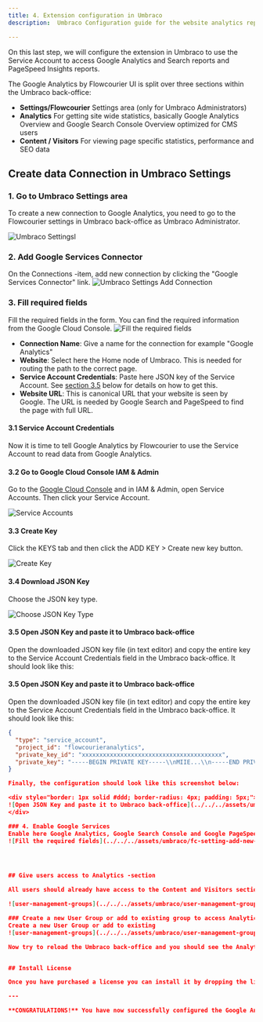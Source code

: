 ```yaml
---
title: 4. Extension configuration in Umbraco
description:  Umbraco Configuration guide for the website analytics reporting extension

---
```


On this last step, we will configure the extension in Umbraco to use the Service Account to access Google Analytics and Search reports and PageSpeed Insights reports.

The Google Analytics by Flowcourier UI is split over three sections within the Umbraco back-office:

* **Settings/Flowcourier** Settings area (only for Umbraco Administrators)
* **Analytics** For getting site wide statistics, basically Google Analytics Overview and Google Search Console Overview optimized for CMS users
* **Content / Visitors** For viewing page specific statistics, performance and SEO data


## Create data Connection in Umbraco Settings

### 1. Go to Umbraco Settings area
To create a new connection to Google Analytics, you need to go to the Flowcourier settings in Umbraco back-office as Umbraco Administrator.

![Umbraco Settingsl](../../../assets/umbraco/fc-settings.png)


### 2. Add Google Services Connector
On the Connections -item, add new connection by clicking the "Google Services Connector" link.
![Umbraco Settings Add Connection](../../../assets/umbraco/fc-setting-add-new.png)


### 3. Fill required fields
Fill the required fields in the form. You can find the required information from the Google Cloud Console.
![Fill the required fields](../../../assets/umbraco/fc-setting-add-new-field-1.png)

* **Connection Name**: Give a name for the connection for example "Google Analytics"
* **Website**: Select here the Home node of Umbraco. This is needed for routing the path to the correct page. 
* **Service Account Credentials**: Paste here JSON key of the Service Account. See [section 3.5](#35--open-json-key-and-paste-it-to-umbraco-back-office) below for details on how to get this.
* **Website URL**: This is canonical URL that your website is seen by Google. The URL is needed by Google Search and PageSpeed to find the page with full URL.


#### 3.1 Service Account Credentials
Now it is time to tell Google Analytics by Flowcourier to use the Service Account to read data from Google Analytics.

####  3.2 Go to Google Cloud Console IAM & Admin 
Go to the [Google Cloud Console](https://console.cloud.google.com/iam-admin/serviceaccounts?project=flowcourieranalytics) and in IAM & Admin, open Service Accounts. Then click your Service Account.

![Service Accounts](../../../assets/google/31-service-accounts.png)

####  3.3  Create Key
Click the KEYS tab and then click the ADD KEY > Create new key button.

![Create Key](../../../assets/google/32-createkey.png)

#### 3.4  Download JSON Key
Choose the JSON key type.

![Choose JSON Key Type](../../../assets/google/33-step-3-choose-json-key-type.png)


#### 3.5  Open JSON Key and paste it to Umbraco back-office
Open the downloaded JSON key file (in text editor) and copy the entire key to the Service Account Credentials field in the Umbraco back-office. It should look like this:

#### 3.5  Open JSON Key and paste it to Umbraco back-office
Open the downloaded JSON key file (in text editor) and copy the entire key to the Service Account Credentials field in the Umbraco back-office. It should look like this:

```json
{
  "type": "service_account",
  "project_id": "flowcourieranalytics",
  "private_key_id": "xxxxxxxxxxxxxxxxxxxxxxxxxxxxxxxxxxxxxxxx",
  "private_key": "-----BEGIN PRIVATE KEY-----\\nMIIE...\\n-----END PRIVATE KEY-----\\n"
}

Finally, the configuration should look like this screenshot below:

<div style="border: 1px solid #ddd; border-radius: 4px; padding: 5px;">
![Open JSON Key and paste it to Umbraco back-office](../../../assets/umbraco/fc-google-connector-with-credentials.png)
</div>

### 4. Enable Google Services
Enable here Google Analytics, Google Search Console and Google PageSpeed Insights services by following the instructions on the screen.
![Fill the required fields](../../../assets/umbraco/fc-setting-add-new-field-2.png)




## Give users access to Analytics -section

All users should already have access to the Content and Visitors sections, but the Analytics section is only available to Users who have been granted access to it. To give access to the Analytics section, you will need to go Groups in User Management section in the Umbraco back-office.

![user-management-groups](../../../assets/umbraco/user-management-groups.png)

### Create a new User Group or add to existing group to access Analytics section
Create a new User Group or add to existing
![user-management-groups](../../../assets/umbraco/user-management-groups-add.png)

Now try to reload the Umbraco back-office and you should see the Analytics section in the top menu.


## Install License

Once you have purchased a license you can install it by dropping the license file directly into your sites umbraco\Licenses folder. Flowcourier will automatically scan this directory for any valid licenses.

---

**CONGRATULATIONS!** You have now successfully configured the Google Analytics by Flowcourier extension in Umbraco.




